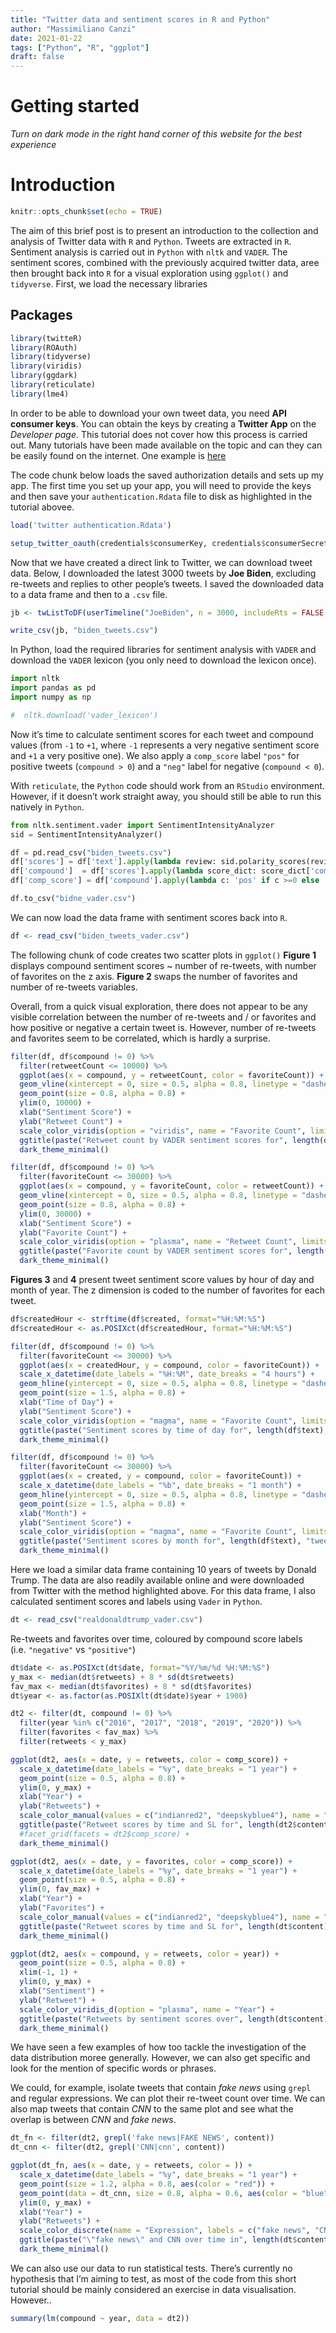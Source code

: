 ```yaml
---
title: "Twitter data and sentiment scores in R and Python"
author: "Massimiliano Canzi"
date: 2021-01-22
tags: ["Python", "R", "ggplot"]
draft: false
---
```


# Getting started

_Turn on dark mode in the right hand corner of this website for the best experience_ 

# Introduction

```r
knitr::opts_chunk$set(echo = TRUE)
```

The aim of this brief post is to present an introduction to the collection and analysis of Twitter data with `R` and `Python`. Tweets are extracted in `R`. Sentiment analysis is carried out in `Python` with `nltk` and `VADER`. The sentiment scores, combined with the previously acquired twitter data, aree then brought back into `R` for a visual exploration using `ggplot()` and `tidyverse`. 
First, we load the necessary libraries

## Packages

```r
library(twitteR)
library(ROAuth)
library(tidyverse)
library(viridis)
library(ggdark)
library(reticulate)
library(lme4)
```

In order to be able to download your own tweet data, you need __API consumer keys__. You can obtain the keys by creating a __Twitter App__ on the _Developer page_. This tutorial does not cover how this process is carried out. Many tutorials have been made available on the topic and can they can be easily found on the internet. One example is [here](https://cran.r-project.org/web/packages/rtweet/vignettes/auth.html)

The code chunk below loads the saved authorization details and sets up my app. The first time you set up your app, you will need to provide the keys and then save your `authentication.Rdata` file to disk as highlighted in the tutorial abovee.

```r
load('twitter authentication.Rdata')

setup_twitter_oauth(credentials$consumerKey, credentials$consumerSecret, credentials$oauthKey, credentials$oauthSecret)
```

Now that we have created a direct link to Twitter, we can download tweet data. Below, I downloaded the latest 3000 tweets by __Joe Biden__, excluding re-tweets and replies to other people's tweets. I saved the downloaded data to a data frame and then to a `.csv` file.

```r
jb <- twListToDF(userTimeline("JoeBiden", n = 3000, includeRts = FALSE, excludeReplies = TRUE)) 

write_csv(jb, "biden_tweets.csv")
```

In Python, load the required libraries for sentiment analysis with `VADER` and download the `VADER` lexicon (you only need to download the lexicon once). 

```python
import nltk
import pandas as pd
import numpy as np

#  nltk.download('vader_lexicon')
```

Now it's time to calculate sentiment scores for each tweet and compound values (from `-1` to `+1`, where `-1` represents a very negative sentiment score and `+1` a very positive one). We also apply a `comp_score` label `"pos"` for positive tweets (`compound > 0`) and a `"neg"` label for negative (`compound < 0`). 

With `reticulate`, the `Python` code should work from an `RStudio` environment. However, if it doesn't work straight away, you should still be able to run this natively in `Python`.

```python
from nltk.sentiment.vader import SentimentIntensityAnalyzer
sid = SentimentIntensityAnalyzer()

df = pd.read_csv("biden_tweets.csv")
df['scores'] = df['text'].apply(lambda review: sid.polarity_scores(review))
df['compound']  = df['scores'].apply(lambda score_dict: score_dict['compound'])
df['comp_score'] = df['compound'].apply(lambda c: 'pos' if c >=0 else 'neg')

df.to_csv("bidne_vader.csv")
```

We can now load the data frame with sentiment scores back into `R`.

```r
df <- read_csv("biden_tweets_vader.csv")
```

The following chunk of code creates two scatter plots in `ggplot()` __Figure 1__ displays compound sentiment scores ~ number of re-tweets, with number of favorites on the z axis. __Figure 2__ swaps the number of favorites and number of re-tweets variables.

Overall, from a quick visual exploration, there does not appear to be any visible correlation between the number of re-tweets and / or favorites and how positive or negative a certain tweet is. However, number of re-tweets and favorites seem to be correlated, which is hardly a surprise. 

```r
filter(df, df$compound != 0) %>%
  filter(retweetCount <= 10000) %>%
  ggplot(aes(x = compound, y = retweetCount, color = favoriteCount)) +
  geom_vline(xintercept = 0, size = 0.5, alpha = 0.8, linetype = "dashed" ) +
  geom_point(size = 0.8, alpha = 0.8) +
  ylim(0, 10000) +
  xlab("Sentiment Score") +
  ylab("Retweet Count") +
  scale_color_viridis(option = "viridis", name = "Favorite Count", limits = c(0, 30000)) +
  ggtitle(paste("Retweet count by VADER sentiment scores for", length(df$text), "tweets by Joe Biden.")) +
  dark_theme_minimal()
```

```r
filter(df, df$compound != 0) %>%
  filter(favoriteCount <= 30000) %>%
  ggplot(aes(x = compound, y = favoriteCount, color = retweetCount)) +
  geom_vline(xintercept = 0, size = 0.5, alpha = 0.8, linetype = "dashed" ) +
  geom_point(size = 0.8, alpha = 0.8) +
  ylim(0, 30000) +
  xlab("Sentiment Score") +
  ylab("Favorite Count") +
  scale_color_viridis(option = "plasma", name = "Retweet Count", limits = c(0, 10000)) +
  ggtitle(paste("Favorite count by VADER sentiment scores for", length(df$text), "tweets by Joe Biden.")) +
  dark_theme_minimal()
```

__Figures 3__ and __4__ present tweet sentiment score values by hour of day and month of year. The z dimension is coded to the number of favorites for each tweet.

```r
df$createdHour <- strftime(df$created, format="%H:%M:%S")
df$createdHour <- as.POSIXct(df$createdHour, format="%H:%M:%S")

filter(df, df$compound != 0) %>%
  filter(favoriteCount <= 30000) %>%
  ggplot(aes(x = createdHour, y = compound, color = favoriteCount)) +
  scale_x_datetime(date_labels = "%H:%M", date_breaks = "4 hours") +
  geom_hline(yintercept = 0, size = 0.5, alpha = 0.8, linetype = "dashed" ) +
  geom_point(size = 1.5, alpha = 0.8) +
  xlab("Time of Day") +
  ylab("Sentiment Score") +
  scale_color_viridis(option = "magma", name = "Favorite Count", limits = c(0, 30000)) +
  ggtitle(paste("Sentiment scores by time of day for", length(df$text), "tweets by Joe Biden.")) +
  dark_theme_minimal()
```

```r
filter(df, df$compound != 0) %>%
  filter(favoriteCount <= 30000) %>%
  ggplot(aes(x = created, y = compound, color = favoriteCount)) +
  scale_x_datetime(date_labels = "%b", date_breaks = "1 month") +
  geom_hline(yintercept = 0, size = 0.5, alpha = 0.8, linetype = "dashed" ) +
  geom_point(size = 1.5, alpha = 0.8) +
  xlab("Month") +
  ylab("Sentiment Score") +
  scale_color_viridis(option = "magma", name = "Favorite Count", limits = c(0, 30000)) +
  ggtitle(paste("Sentiment scores by month for", length(df$text), "tweets by Joe Biden.")) +
  dark_theme_minimal()
```

Here we load a similar data frame containing 10 years of tweets by Donald Trump. The data are also readily available online and were downloaded from Twitter with the method highlighted above. For this data frame, I also calculated sentiment scores and labels using `Vader` in `Python`. 

```r
dt <- read_csv("realdonaldtrump_vader.csv")
```

Re-tweets and favorites over time, coloured by compound score labels (i.e. `"negative"` vs `"positive"`)

```r
dt$date <- as.POSIXct(dt$date, format="%Y/%m/%d %H:%M:%S")
y_max <- median(dt$retweets) + 8 * sd(dt$retweets)
fav_max <- median(dt$favorites) + 8 * sd(dt$favorites)
dt$year <- as.factor(as.POSIXlt(dt$date)$year + 1900)

dt2 <- filter(dt, compound != 0) %>%
  filter(year %in% c("2016", "2017", "2018", "2019", "2020")) %>%
  filter(favorites < fav_max) %>%
  filter(retweets < y_max)

ggplot(dt2, aes(x = date, y = retweets, color = comp_score)) +
  scale_x_datetime(date_labels = "%y", date_breaks = "1 year") +
  geom_point(size = 0.5, alpha = 0.8) +
  ylim(0, y_max) +
  xlab("Year") +
  ylab("Retweets") +
  scale_color_manual(values = c("indianred2", "deepskyblue4"), name = "Sentiment Label", labels = c("Negative", "Positive")) +
  ggtitle(paste("Retweet scores by time and SL for", length(dt2$content), "tweets by @realDonaldTrump")) +
  #facet_grid(facets = dt2$comp_score) +
  dark_theme_minimal()
```

```r
ggplot(dt2, aes(x = date, y = favorites, color = comp_score)) +
  scale_x_datetime(date_labels = "%y", date_breaks = "1 year") +
  geom_point(size = 0.5, alpha = 0.8) +
  ylim(0, fav_max) +
  xlab("Year") +
  ylab("Favorites") +
  scale_color_manual(values = c("indianred2", "deepskyblue4"), name = "Sentiment Label", labels = c("Negative", "Positive")) +
  ggtitle(paste("Retweet scores by time and SL for", length(dt$content), "tweets by @realDonaldTrump")) +
  dark_theme_minimal()
```

```r
ggplot(dt2, aes(x = compound, y = retweets, color = year)) +
  geom_point(size = 0.5, alpha = 0.8) +
  xlim(-1, 1) +
  ylim(0, y_max) +
  xlab("Sentiment") +
  ylab("Retweet") +
  scale_color_viridis_d(option = "plasma", name = "Year") +
  ggtitle(paste("Retweets by sentiment scores over", length(dt$content), "tweets by @realDonaldTrump")) +
  dark_theme_minimal()
```

We have seen a few examples of how too tackle the investigation of the data distribution moree generally. However, we can also get specific and look for the mention of specific words or phrases.

We could, for example, isolate tweets that contain _fake news_ using `grepl` and regular expressions. We can plot their re-tweet count over time. We can also map tweets that contain _CNN_ to the same plot and see what the overlap is between _CNN_ and _fake news_. 

```r
dt_fn <- filter(dt2, grepl('fake news|FAKE NEWS', content))
dt_cnn <- filter(dt2, grepl('CNN|cnn', content))

ggplot(dt_fn, aes(x = date, y = retweets, color = )) +
  scale_x_datetime(date_labels = "%y", date_breaks = "1 year") +
  geom_point(size = 1.2, alpha = 0.8, aes(color = "red")) +
  geom_point(data = dt_cnn, size = 0.8, alpha = 0.6, aes(color = "blue")) +
  ylim(0, y_max) +
  xlab("Year") +
  ylab("Retweets") +
  scale_color_discrete(name = "Expression", labels = c("fake news", "CNN")) +
  ggtitle(paste("\"fake news\" and CNN over time in", length(dt$content), "tweets by @realDonaldTrump")) +
  dark_theme_minimal()
```
We can also use our data to run statistical tests. There's currently no hypothesis that I'm aiming to test, as most of the code from this short tutorial should be mainly considered an exercise in data visualisation. However.. 

```r
summary(lm(compound ~ year, data = dt2))
```


